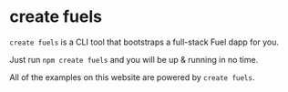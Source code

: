 # create fuels

`create fuels` is a CLI tool that bootstraps a full-stack Fuel dapp for you.

Just run `npm create fuels` and you will be up & running in no time.

All of the examples on this website are powered by `create fuels`.